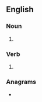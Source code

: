 ==English==

===Noun===
{{head|en|noun form}}

# {{plural of|en|wrangle}}

===Verb===
{{head|en|verb form}}

# {{en-third-person singular of|wrangle}}

===Anagrams===
* {{anagrams|en|a=aeglnrsw|Wanglers|wanglers}}
